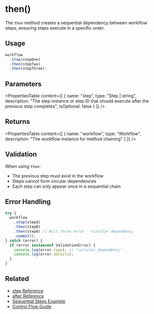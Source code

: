 # then()

The `then` method creates a sequential dependency between workflow steps, ensuring steps execute in a specific order.

## Usage

```typescript
workflow
  .step(stepOne)
  .then(stepTwo)
  .then(stepThree);
```

## Parameters

<PropertiesTable
  content={[
    {
      name: "step",
      type: "Step | string",
      description: "The step instance or step ID that should execute after the previous step completes",
      isOptional: false
    }
  ]}
/>

## Returns

<PropertiesTable
  content={[
    {
      name: "workflow",
      type: "Workflow",
      description: "The workflow instance for method chaining"
    }
  ]}
/>

## Validation

When using `then`:
- The previous step must exist in the workflow
- Steps cannot form circular dependencies
- Each step can only appear once in a sequential chain

## Error Handling

```typescript
try {
  workflow
    .step(stepA)
    .then(stepB)
    .then(stepA) // Will throw error - circular dependency
    .commit();
} catch (error) {
  if (error instanceof ValidationError) {
    console.log(error.type); // 'circular_dependency'
    console.log(error.details);
  }
}
```

## Related

- [step Reference](./step.mdx)
- [after Reference](./after.mdx)
- [Sequential Steps Example](../../examples/workflows/sequential-steps.mdx)
- [Control Flow Guide](../../workflows/control-flow.mdx)
```
